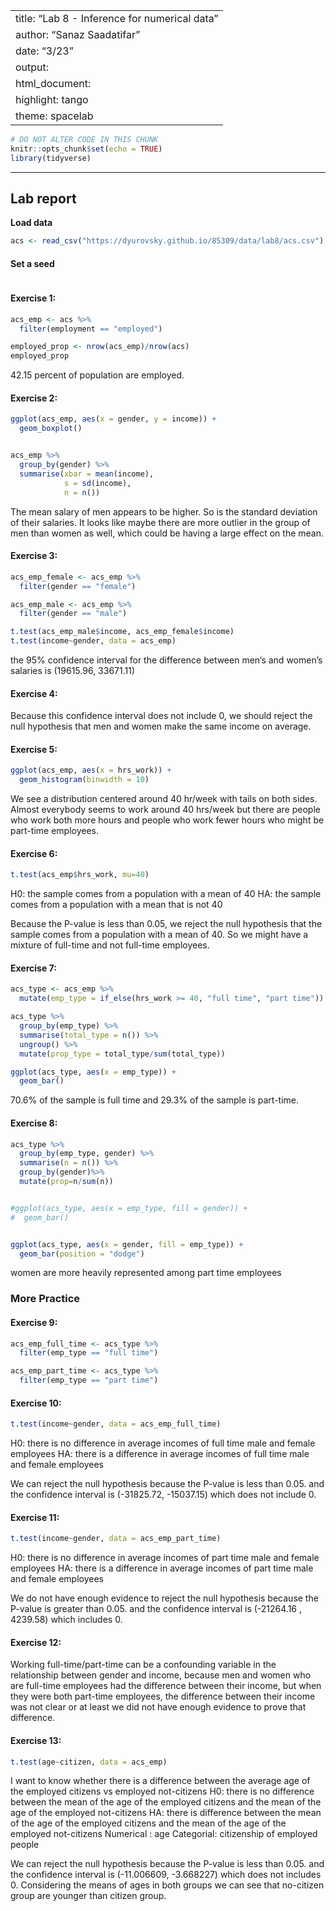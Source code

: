 
---
title: "Lab 8 - Inference for numerical data"
author: "Sanaz Saadatifar"
date: "3/23"
output: 
  html_document: 
    highlight: tango
    theme: spacelab
---

```{r setup, include=FALSE}
# DO NOT ALTER CODE IN THIS CHUNK
knitr::opts_chunk$set(echo = TRUE)
library(tidyverse)
```

* * *

## Lab report

**Load data**
```{r load-data}
acs <- read_csv("https://dyurovsky.github.io/85309/data/lab8/acs.csv")
```

#### Set a seed
```{r set-seed}

```

#### Exercise 1: 
```{r}
acs_emp <- acs %>%
  filter(employment == "employed")

employed_prop <- nrow(acs_emp)/nrow(acs)
employed_prop
```
42.15 percent of population are employed.

#### Exercise 2: 
```{r}
ggplot(acs_emp, aes(x = gender, y = income)) + 
  geom_boxplot()


acs_emp %>%
  group_by(gender) %>%
  summarise(xbar = mean(income),
            s = sd(income), 
            n = n())
```
The mean salary of men appears to be higher. So is the standard deviation of their salaries. It looks like maybe there are more outlier in the group of men than women as well, which could be having a large effect on the mean.  

#### Exercise 3: 
```{r}
acs_emp_female <- acs_emp %>%
  filter(gender == "female")

acs_emp_male <- acs_emp %>%
  filter(gender == "male")

t.test(acs_emp_male$income, acs_emp_female$income)
t.test(income~gender, data = acs_emp)
```
the 95% confidence interval for the difference between men’s and women’s salaries is (19615.96, 33671.11)

#### Exercise 4: 

Because this confidence interval does not include 0, we should reject the null hypothesis that men and women make the same income on average. 

#### Exercise 5: 
```{r}
ggplot(acs_emp, aes(x = hrs_work)) +
  geom_histogram(binwidth = 10)
```

We see a distribution centered around 40 hr/week with tails on both sides. Almost everybody seems to work around 40 hrs/week but there are people who work both more hours and people who work fewer hours  who might be part-time employees.  

#### Exercise 6:
```{r}
t.test(acs_emp$hrs_work, mu=40)

```
H0: the sample comes from a population with a mean of 40
HA: the sample comes from a population with a mean that is not 40

Because the P-value is less than 0.05, we reject the null hypothesis that the sample comes from a population with a mean of 40. So we might have a mixture of full-time and not full-time employees. 


#### Exercise 7:
```{r}
acs_type <- acs_emp %>%
  mutate(emp_type = if_else(hrs_work >= 40, "full time", "part time"))

acs_type %>%
  group_by(emp_type) %>%
  summarise(total_type = n()) %>%
  ungroup() %>%
  mutate(prop_type = total_type/sum(total_type))

ggplot(acs_type, aes(x = emp_type)) +
  geom_bar()
```
70.6% of the sample is full time and 29.3% of the sample is part-time.

#### Exercise 8: 
```{r}
acs_type %>%
  group_by(emp_type, gender) %>%
  summarise(n = n()) %>%
  group_by(gender)%>%
  mutate(prop=n/sum(n))


#ggplot(acs_type, aes(x = emp_type, fill = gender)) +
#  geom_bar()


ggplot(acs_type, aes(x = gender, fill = emp_type)) +
  geom_bar(position = "dodge")
```
women are more heavily represented among part time employees

### More Practice

#### Exercise 9:
```{r}
acs_emp_full_time <- acs_type %>%
  filter(emp_type == "full time")

acs_emp_part_time <- acs_type %>%
  filter(emp_type == "part time")
```


#### Exercise 10:
```{r}
t.test(income~gender, data = acs_emp_full_time)
```
H0: there is no difference in average incomes of full time male and female employees
HA: there is a difference in average incomes of full time male and female employees

We can reject the null hypothesis because the P-value is less than 0.05. and the confidence interval is (-31825.72, -15037.15) which does not include 0. 


#### Exercise 11:
```{r}
t.test(income~gender, data = acs_emp_part_time)
```
H0: there is no difference in average incomes of part time male and female employees
HA: there is a difference in average incomes of part time male and female employees

We do not have enough evidence to reject the null hypothesis because the P-value is greater than 0.05. and the confidence interval is (-21264.16 ,  4239.58) which includes 0. 


#### Exercise 12:

Working full-time/part-time can be a confounding variable in the relationship between gender and income, because men and women who are full-time employees had the difference between their income, but when they were both part-time employees, the difference between their income was not clear or at least we did not have enough evidence to prove that difference. 

#### Exercise 13:
```{r}
t.test(age~citizen, data = acs_emp)
```

I want to know whether there is a difference between the average age of the employed citizens vs employed not-citizens
H0: there is no difference between  the mean of the age of the employed citizens and the mean of the age of the employed not-citizens
HA: there is difference between  the mean of the age of the employed citizens and the mean of the age of the employed not-citizens
Numerical : age
Categorial: citizenship of employed people

We can reject the null hypothesis because the P-value is less than 0.05. and the confidence interval is (-11.006609,  -3.668227) which does not includes 0. Considering the means of ages in both groups we can see that no-citizen group are younger than citizen group. 
